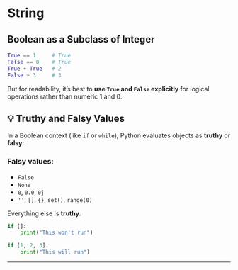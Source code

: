 
# String


## **Boolean as a Subclass of Integer**

```python
True == 1     # True
False == 0    # True
True + True   # 2
False + 3     # 3
```

But for readability, it’s best to **use `True` and `False` explicitly** for logical operations rather than numeric 1 and 0.



## 💡 **Truthy and Falsy Values**

In a Boolean context (like `if` or `while`), Python evaluates objects as **truthy** or **falsy**:

### Falsy values:

* `False`
* `None`
* `0`, `0.0`, `0j`
* `''`, `[]`, `{}`, `set()`, `range(0)`

Everything else is **truthy**.

```python
if []:
    print("This won't run")

if [1, 2, 3]:
    print("This will run")
```

---